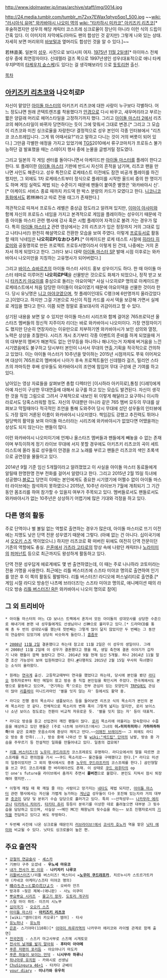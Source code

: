 http://www.idolmaster.jp/imas/archive/staff/img/0014.jpg

http://24.media.tumblr.com/tumblr_m72vx7EWax1qhyp5qo1_500.jpg
~~[[wiki: "러시아식 유머" 와카바야시 나오미 역의]] [[wiki: "타카하시 미카코" 아키즈키 리츠코]][* 후술하겠지만 성우의 해당 캐릭터 코스프레 싱크로율이 장난이 아니라 이런 식의 드립이 간혹 있다. 이 이미지의 자막에도(아마도 팬의 합성인 것 같지만) 그렇게 나와 있는 상태. 자세히 보면 머리위의 [[바보털]]과 옆머리도 합성인 것을 알 수 있다.]~~

若林直美. 일본의 [[성우]]. 사진으로 보다시피 여자. [[1975년]] [[11월 2일]]생[* 아이마스 전체 성우 중에 최연장자이다. 신데렐라 걸즈 쪽으로 1997년생인 성우(대표적으로 애니 타케우치P역의 [[타케우치 슌스케]])도 있다는 걸 생각해보라!] 으로 [[돗토리]]현 출신.

[[목차]]

== [[아키즈키 리츠코]]와 나오히로P ==
자신이 맡았던 [[아이돌 마스터]]의 아키즈키 리츠코에 대한 사랑이 누구보다 각별하다. 어느 정도냐면 원래 콘텍트렌즈를 착용했다가 [[안경]]으로 다시 바꾸고, 새우머리라고 부르는 짧은 양갈래 머리로 헤어스타일을 고정하기까지 했다. 그리고 [[아이돌 마스터 2]]에서 리츠코의 헤어스타일이 바뀌자 당연하다는 듯이 그에 맞춰서 그대로 변경.[* 그리고 그 모습이 리츠코와 미친 싱크로율을 자랑한다! 결정적으로 성우 본인이 각종 인터뷰에서 "리츠코 코스프레입니다. 그게 뭐 어때서요?"라고 말하고 다니는 것이 거의 버릇이 되어 있다.] 그만큼 각별한 애정을 가지고 있었기에 [[TGS]]2010에서 류구코마치가 프로듀스 불가능하단 걸 발표했을 때는 스테이지 행사 중에 눈물을 글썽거릴 정도였다.

그리고 일본의 각 게임 센터를 돌아다니면서 아케이드판 [[아이돌 마스터]]를 플레이 한다고 한다. 또 플레이한 [[아이돌 마스터]] 기판에 반드시 자신의 흔적을 남기며, 리츠코 팬을 만나면 사인도 해준다고. 성우 특전으로 로케테스트 이전에도 잠깐 비공개 플레이를 하긴 했지만, 그 외에도 1차 로케테스트부터 정식으로 플레이를 시작한 올드비 중의 한 명이기도 하며 게임 실력도 제법 되는 수준이기 때문에 팬들이 붙여준 별명은 '와카바야시 신'.[* 아케이드 서비스 종료 때까지 카드덱 한 박스 분량의 카드가 모였다고 한다. [[니코니코 동화]]에서도 若林神라고 따로 전용 태그가 존재한다.]

객관적으로 따져서 프로듀스 레벨은 중상급 정도라고 알려져 있지만, [[이마이 아사미]]와 함께 자신의 프로듀스 네임을 가지고 본격적으로 게임을 플레이하는 성우이기 때문에 각종 아이돌 마스터 관련 행사에 강사 혹은 시험 플레이어 자격으로 불려 가는 경우가 많다. 특히 [[아이돌 마스터 2]] 관련 영상에서는 2의 리츠코가 입은 정장까지 거의 그대로 입고 나타나서(!) 완전히 해설역으로 전환한 모습을 보여 주였다. 이렇게 [[프로듀서]]로 활동할 때의 닉네임은 '''나오히로P(なおひろP)'''.[* 아케이드판 로케 테스트 시절에 [[히라타 히로미]]와 공동명의로 만든 프로젝트 프로듀서명이라서 이렇게 된 건데, 나중에는 거의 혼자서 하게 되었다고 한다. 그러다 보니 대략 [[아이돌 마스터 SP]] 발매 시점 이후로는 와카바야시 나오미만을 지칭하는 고유명사가 되어버렸다.]

그리고 [[바이스 슈바르츠]]의 아이돌 마스터 사이드 홍보 성우이기도 하다. 한 때 아이돌 마스터 테마로 이루어진 '''나오히로P덱'''을 선물받은 것으로도 화제가 되었으나, 정작 받고 보니 [[타카츠키 야요이]]를 중심으로 돌리는 야요이덱[* 사실 나오히로P 명의로 아케이드판 로케테스트에서 처음 담당한 아이돌이 야요이였기 때문에 야요이덱을 선물한 것이라 한다. 당시 유닛명은 [[니고 마야코]]였으며, 첫 플레이인데도 C랭크에 6만명까지 올라갔었다고.]이었다고. 하지만 그걸 기본으로 자신이 직접 카드를 사서 덱을 보강해 가면서 실제로 게임을 했다고 한다. 이쯤 되면 정말로 홍보대사의 귀감이라고 할 수 있다.

상기된 내용을 보면 알 수 있지만 아이돌 마스터 시리즈와 함께 걸어온 765프로덕션 올스타즈 멤버들의 정신적 지주이자 리더는 바로 와카바야시 나오미이다. 가장 연장자이기도 했지만 단순히 연장자라는 이유만으로 치부하기엔 와카바야시가 보인 성의와 열정, 노력은 상상을 초월한다. 시리즈 개시 초기부터 각종 이벤트의 준비를 하게 되었을때 거의 대부분의 멤버가 해본적도 없는 안무등을 하나하나 해나가는거 자체에 버거움을 느낀 시기였음에도 불구하고 당시부터 본인이 나서서 무대의 연출,기획을 적극적으로 건의하고 있었다. 이는 아이돌 마스터가 10주년을 맞이하는 2015년 시점까지도 쭈욱 이어져오며 대상이 765프로의 멤버에서 나아가 후속 프로젝트들인 신데렐라 걸즈, 밀리언 스타즈의 까마득한 후배 성우들도 와카바야시의 조언에 힘입어 무대 구성에 큰 기여를 하고 있다.

남아있는 영상 자료들을 살펴보면 총합 디렉터인 [이시하라 아키히로],통칭 [디레1]에게 아예 자신이 구상한 무대연출에 대해서 요구를 하고 있는 모습도 발견된다. 자신이 생각한 것을 직접 그림으로 그려서 구체적으로 내보인 뒤 이렇게 해달라고 요구하니 이시하라로서도 당혹스러워할 정도. 자신의 무대뿐만 아니라 같은 765 멤버 모두의 무대를 살펴보고 막힐때마다 적극적인 조언을 통해 도와주어 당시 무대에 섰던 성우들의 인터뷰에도 가장 많이 거론된 이름이 와카바야시 나오미였다. 책임감도 강했고 추진력도 뛰어나 일당백의 활약을 보여 아이돌 마스터라는 시리즈에 와카바야시가 없었다면 어땠을까는 상상도 되지 않는다는 팬들이 많다.  

이런 와카바야시 나오미이기에 언제나 올스타즈 멤버들과 팬들에게 빼놓을 수 없는 존재이며 부득이하게 정기 라이브 무대에 서지 못할 경우에도 아키츠키 리츠코의 곡이 세트리스트에 올라 동료 성우들이 안경을 쓰고 노래를 부르고 팬들은 리츠코의 색인 초록색으로 공연장을 물들이고 있다. 

2014년 9월 기준 임신 5개월이라고 알려졌었고 이 사실을 아이돌 마스터 동료들에게 알릴때 한명한명 전부 전화를 걸어서 알렸다고 한다. 그리고 2015년 2월 15일 득녀에 성공했다.[[http://wakachoku.way-nifty.com/blog/2015/02/post-8c60.html|블로그]] 당연히 이때는 본인에게도 중요한 시기였기에 어쩔수 없이 아이돌 마스터 라이브에는 참석하지 못하였으나 2015년, 10주년 라이브가 7월에 개최되기 그 기간동안 몸조리를 하여 참가할 수 있을지 여부가 주목되고 있다. 멤버들로서도 팬들로서도 와카바야시가 없는 10주년은 상상하기 어렵기에 많은 기대와 걱정을 하고 있다.
== 다른 명의 활동 ==
주로 단역이나 별 볼일 없는 역할로 출연하는 경우가 많은데, 아이돌 마스터로 뜨기 이전에는 지명도 낮은 단역 전문 성우였기 때문에 그렇다. (아예 없는 건 아니다. 십이국기에서 [[오오키 스즈]] 역이었으니.) 하지만 리츠코로 확 떠버린 뒤에도 여전히 단역 전문이던 기존의 역할에도 충실. [[은혼]]에서 [[가츠라 고타로]]의 망상 속에 나왔던 캐릭터나 [[노라미미]]의 [[퍼머넌트]] 등으로 최근까지도 왕성하게 활동하고 있다.

단역 전문 성우답게 에로계에도 몇 번 출연하였는데, 이 때는 주로 나나하라 코토미라는 전용 가명을 사용한다. 최근에는 리틀 버스터즈에 스즈타 미야코 명의로 출연하여 인기를 얻은 후 이 쪽의 활동도 활발하다. 리틀 버스터즈! 라디오에 퍼스널리티로 출연중.[* 게임 시절 라디오 방송인 나츠메 브라더즈!는 스즈타 미야코 명의로, 애니메이션 때의 라디오 방송 [[리틀 버스터즈! R]]은 와카바야시 나오미 명의로 참여]


== 그 외 트리비아 ==
 * 아이돌 마스터의 어느 CD 보너스 트랙에서 혼자서 모든 아이돌의 성대모사를 상당한 수준으로 해내기에 본편 내 성우들에게도 선생님이나 신神으로 불리우고 있다.[* 드라마CD를 통해 총 두 번의 성대모사를 했는데 첫번째는 그렇게 많이 닮지 않았지만 두 번째는 그 동안의 연습량이 있었기에 상당히 비슷하게 들린다.] [[흠좀무]]

 * [[2008년]] [[11월 2일]] 결혼했다고 하는데 참고로 11월 2일은 이 성우의 생일이다. 그래서 2008년 11월 2일에 이 성우가 결혼했다고 했을 때, 생일 축전에 결혼 이야기가 갑자기 나와 팬들이 깜짝 놀랐다고 한다. 2014년 9월 현재 임신 5개월. 허나 2014년 11월 말경 조산 가능성이 보여 입원하였다고 한다.[http://blog.livedoor.jp/seiyumemo/archives/8614459.html #]다행히도 2015년 2월 15일 무사히 득녀했다는 소식이 올라왔다.

 * 원래는 [[연극]]계 출신. 고등학교때부터 연극을 했었다고 하는데, 당시에 본인을 봤던 [[라디오]] 청취자로부터 확인 메일이 왔고 방송 중 직접 본인임을 확인시켜 주었다. 연극계에서도 본명으로 활동하고 있으며, '연기하는 쪽'으로는 전부 관심이 있는 모양인지 [[TRPG]]에도 관심이 많아 [[리플레이]] 미니드라마인 '별을 잇지 않는 자' 등에서도 활약 중.

 * 라디오 진행 중의 목소리나 샘플보이스 등을 들어보면 리츠코 식의 목소리가 본인의 본래 목소리인 것 같다. 전체적으로 목소리의 변화 폭이 그렇게 넓지는 않지만, 로리 보이스나 소년 보이스 정도로는 전환이 비교적 자유로운 듯. '별을 잇지 않는 자' 등이 대표적.

 * 라디오 방송을 듣고 선입견이 깨진 팬들이 많다. [[로리]] 목소리에 어울리는 정숙함이나 수줍음을 예상하고 있던 팬들은 (주로 나츠메 브라더즈!에서) 그녀의 '''이↗히히히히히'''나 '''가하하하하하!'''와 같은 호쾌한 웃음소리에 환상이 깨지고 만다.~~[[이매진 브레이커]]~~ 그 외에도 라디오 방송 중 만취(...), 방송 중에 나와선 안 될 [[wiki:"섹드립" 단어]]의 남발, 방송 중 가슴을 주무르기 등 전설적인 일화를 만들어내고 있다. 일종의 갭모에?

 * [[리틀 버스터즈!]]의 [[노우미 쿠드랴프카]] 코스프레로도 유명하다. 라디오에서의 말을 따르면 코스프레를 하고 편의점을 가서 ~~쿠드 목소리로~~ 물건들을 구매했다고 한다.[* 라디오 미션의 일종이었지만 그 외의 행사에서도 종종 [[노우미 쿠드랴프카]]의 코스프레를 한다.] 곰인형탈을 쓰고 쿠드 코스프레를 한 바리에이션도 존재. 이 상태로 [[쿠드 와후타]]의 op인 one's future을 라이브에서 춤까지 추면서 '''풀버전'''으로 불렀다. 본인도 지쳐서 잠시 퇴장해야 했지만...

 * 이렇게 깨질 때 확 깨질 줄 아는 사람이고 망가지는 [[네타]]도 제법 되지만, [[아이돌 마스터]] 관련 행사에서는 자신을 가볍게 능가하는 [[게닌]]급 성우들이 다수 포진해 있는지라 거의 대부분 [[츳코미]] 담당 및 분위기 수습 담당으로 흘러가고 있다. 특히 ~~산적성우~~ [[나카무라 에리코]]나 [[타카하시 치아키]], [[타키타 쥬리]] 등등이 분위기를 이상한 데로 흘려놓으면 대부분 그 뒷수습을 담당하고 있으며, 사실상 ~~메인 MC인 패왕님의 뒷수습을 하는~~ 보조 진행자로서의 [[기믹]]을 전담하고 있다고 봐도 무방하다.

 * 두번째 사진에 나온 싱크로율 때문인지 [[러브라이브!]]에서 [[코사카 호노카]] 역을 맡은 [[닛타 에미]]와 비교될 수 있다. 닛타도 싱크로율이 높은 편.

== 주요 출연작 ==
 * [[강철의 연금술사]] - [[셰스카]]
 * 기쁘다 구주 오셨네 - '''우노세 마유코'''
 * [[내가 천사가 된 이유]] - '''나키자키 나루코'''
 * [[리틀버스터즈]]!/리틀 버스터즈! 엑스터시 ='''[[노우미 쿠드랴프카]]''', 치르누시카 스트르가트카야 (카네코 아케미/스즈타 미야코 명의)
 * [[晴のちきっと菜の花びより]] - 오바라 안즈
 * 방과후 ~젖은 제복~(애니판) - 사노 이쿠미
 * [[뿌요뿌요 시리즈]] - [[물고기 왕자]], [[도토리 개구리]] 
 * 스틸 마이 하트- 이즈미 시노부
 * [[십이국기]] - [[오오키 스즈]]
 * [[아이돌 마스터]] - '''[[아키즈키 리츠코]]'''
 * [wiki:"엠마(모리 카오루)" 엠마] - 타샤
 * [[유노하나]] - [[유노하]]
 * [[은혼]]- 스기야마(110화)[* [[아마미 하루카]]역의 나카무라 에리코와 라이벌 관계로 함께 출연]
 * [[전국연희]] - 스즈키 마고사부로 스즈메 시게토모
 * [[천사의 날개를 밟지 말아줘]] - '''후타미 아야메'''
 * [[푸른 저편의 포리듬]] - 아오야나기 마도카
 * [[푸른 하늘이 보이는 언덕]] - '''니시무라 하루나'''
 * [[하나마루 유치원]] - 카와시로 선생님
 * [[ChuSingura 46+1]] - 타카다 군베이
 * [[your diary]] - '''미나가와 유우히'''
